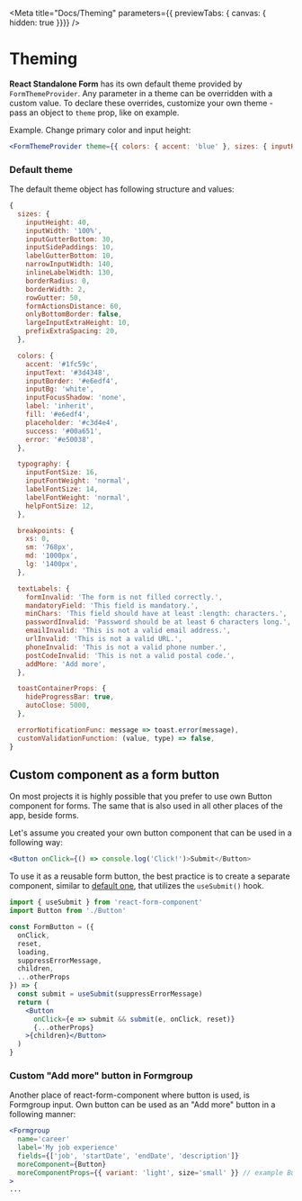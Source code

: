 
<Meta
  title="Docs/Theming"
  parameters={{ previewTabs: { canvas: { hidden: true }}}}
/>

# Theming

**React Standalone Form** has its own default theme provided by
`FormThemeProvider`. Any parameter in a theme can be overridden with a custom
value. To declare these overrides, customize your own theme - pass an object to
`theme` prop, like on example.

Example. Change primary color and input height:

```jsx
<FormThemeProvider theme={{ colors: { accent: 'blue' }, sizes: { inputHeight: 30 } }}>
```

### Default theme

The default theme object has following structure and values:

```js
{
  sizes: {
    inputHeight: 40,
    inputWidth: '100%',
    inputGutterBottom: 30,
    inputSidePaddings: 10,
    labelGutterBottom: 10,
    narrowInputWidth: 140,
    inlineLabelWidth: 130,
    borderRadius: 0,
    borderWidth: 2,
    rowGutter: 50,
    formActionsDistance: 60,
    onlyBottomBorder: false,
    largeInputExtraHeight: 10,
    prefixExtraSpacing: 20,
  },

  colors: {
    accent: '#1fc59c',
    inputText: '#3d4348',
    inputBorder: '#e6edf4',
    inputBg: 'white',
    inputFocusShadow: 'none',
    label: 'inherit',
    fill: '#e6edf4',
    placeholder: '#c3d4e4',
    success: '#00a651',
    error: '#e50038',
  },

  typography: {
    inputFontSize: 16,
    inputFontWeight: 'normal',
    labelFontSize: 14,
    labelFontWeight: 'normal',
    helpFontSize: 12,
  },

  breakpoints: {
    xs: 0,
    sm: '768px',
    md: '1000px',
    lg: '1400px',
  },

  textLabels: {
    formInvalid: 'The form is not filled correctly.',
    mandatoryField: 'This field is mandatory.',
    minChars: 'This field should have at least :length: characters.',
    passwordInvalid: 'Password should be at least 6 characters long.',
    emailInvalid: 'This is not a valid email address.',
    urlInvalid: 'This is not a valid URL.',
    phoneInvalid: 'This is not a valid phone number.',
    postCodeInvalid: 'This is not a valid postal code.',
    addMore: 'Add more',
  },

  toastContainerProps: {
    hideProgressBar: true,
    autoClose: 5000,
  },

  errorNotificationFunc: message => toast.error(message),
  customValidationFunction: (value, type) => false,
}
```

## Custom component as a form button

On most projects it is highly possible that you prefer to use own Button component for forms. The same that is also used in all other places of the app, beside forms.

Let's assume you created your own button component that can be used in a following way:

```jsx
<Button onClick={() => console.log('Click!')>Submit</Button>
```

To use it as a reusable form button, the best practice is to create a separate component, similar to [default one](https://github.com/firflant/react-form-component/blob/master/src/default/FormButton.tsx), that utilizes the `useSubmit()` hook.

```jsx
import { useSubmit } from 'react-form-component'
import Button from './Button'

const FormButton = ({
  onClick,
  reset,
  loading,
  suppressErrorMessage,
  children,
  ...otherProps
}) => {
  const submit = useSubmit(suppressErrorMessage)
  return (
    <Button
      onClick={e => submit && submit(e, onClick, reset)}
      {...otherProps}
    >{children}</Button>
  )
}
```

### Custom "Add more" button in Formgroup

Another place of react-form-component where button is used, is Formgroup input. Own button can be used as an "Add more" button in a following manner:


```jsx
<Formgroup
  name='career'
  label='My job experience'
  fields={['job', 'startDate', 'endDate', 'description']}
  moreComponent={Button}
  moreComponentProps={{ variant: 'light', size='small' }} // example Button props.
>
...
```

